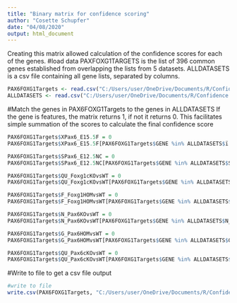 ---
title: "Binary matrix for confidence scoring"
author: "Cosette Schupfer"
date: "04/08/2020"
output: html_document
---

Creating this matrix allowed calculation of the confidence scores for each of the genes. 
#load data
PAXFOXG1TARGETS is the list of 396 common genes established from overlapping the lists from 5 datasets. ALLDATASETS is a csv file containing all gene lists, separated by columns.
```{r}
PAX6FOXG1Targets <- read.csv("C:/Users/user/OneDrive/Documents/R/Confidence score/Foxg1Pax6Gene_Overlap.csv")
ALLDATASETS <- read.csv("C:/Users/user/OneDrive/Documents/R/Confidence score/CFGENELIST.csv")
```
#Match the genes in PAX6FOXG1Targets to the genes in ALLDATASETS
If the gene is features, the matrix returns 1, if not it returns 0. This facilitates simple summation of the scores to calculate the final confidence score
```{r}
PAX6FOXG1Targets$XPax6_E15.5F = 0
PAX6FOXG1Targets$XPax6_E15.5F[PAX6FOXG1Targets$GENE %in% ALLDATASETS$ï..XPax6_E15.5F] <- 1

PAX6FOXG1Targets$SPax6_E12.5NC = 0
PAX6FOXG1Targets$SPax6_E12.5NC[PAX6FOXG1Targets$GENE %in% ALLDATASETS$SPax6_E12.5NC] <- 1

PAX6FOXG1Targets$QU_Foxg1cKOvsWT = 0
PAX6FOXG1Targets$QU_Foxg1cKOvsWT[PAX6FOXG1Targets$GENE %in% ALLDATASETS$QU_Foxg1cKOvsWT] <- 1

PAX6FOXG1Targets$F_Foxg1HOMvsWT = 0
PAX6FOXG1Targets$F_Foxg1HOMvsWT[PAX6FOXG1Targets$GENE %in% ALLDATASETS$F_Foxg1HOMvsWT] <- 1

PAX6FOXG1Targets$N_Pax6KOvsWT = 0
PAX6FOXG1Targets$N_Pax6KOvsWT[PAX6FOXG1Targets$GENE %in% ALLDATASETS$N_Pax6KOvsWT] <- 1

PAX6FOXG1Targets$G_Pax6HOMvsWT = 0
PAX6FOXG1Targets$G_Pax6HOMvsWT[PAX6FOXG1Targets$GENE %in% ALLDATASETS$G_Pax6HOMvsWT] <- 1

PAX6FOXG1Targets$QU_Pax6cKOvsWT = 0
PAX6FOXG1Targets$QU_Pax6cKOvsWT[PAX6FOXG1Targets$GENE %in% ALLDATASETS$QU_Pax6cKOvsWT] <- 1
```
#Write to file to get a csv file output
```{r}
#write to file
write.csv(PAX6FOXG1Targets, "C:/Users/user/OneDrive/Documents/R/Confidence score/GeneBinaryMatrix.csv")
```

